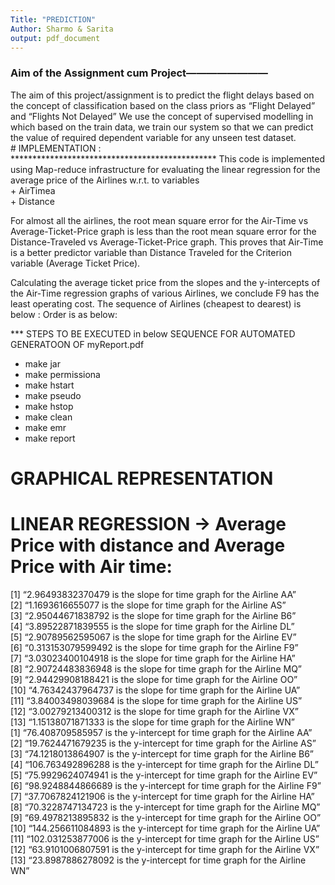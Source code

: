 ```yaml
---
Title: "PREDICTION"
Author: Sharmo & Sarita
output: pdf_document
---
```


### Aim of the Assignment cum Project------------------------   
The aim of this project/assignment is to predict the flight delays based on the concept of classification based on the class priors as "Flight Delayed" and "Flights Not Delayed"
We use the concept of supervised modelling in which based on the train data, we train our system so that we can predict the value of required dependent variable for any unseen test dataset.  
# IMPLEMENTATION :   
***********************************************
 This code is implemented using Map-reduce infrastructure for evaluating the linear regression for the average price of the Airlines w.r.t. to variables   
+ AirTimea  
+ Distance  

For almost all the airlines, the root mean square error for the Air-Time vs Average-Ticket-Price graph is less than the root mean square error for the Distance-Traveled vs Average-Ticket-Price graph. This proves that Air-Time is a better predictor variable than Distance Traveled for the Criterion variable (Average Ticket Price).

Calculating the average ticket price from the slopes and the y-intercepts of the Air-Time regression graphs of various Airlines, we conclude F9 has the least operating cost. The sequence of Airlines (cheapest to dearest) is below :
 Order is as below:   

*** STEPS TO BE EXECUTED in below SEQUENCE FOR AUTOMATED GENERATOON OF myReport.pdf  

+ make jar
+ make permissiona
+ make hstart
+ make pseudo
+ make hstop
+ make clean
+ make emr
+ make report

# GRAPHICAL REPRESENTATION  
# LINEAR REGRESSION -> Average Price with distance and Average Price with Air time:   
 [1] "2.96493832370479 is the slope for time graph for the Airline  AA"   
 [2] "1.1693616655077 is the slope for time graph for the Airline  AS"    
 [3] "2.95044671838792 is the slope for time graph for the Airline  B6"   
 [4] "3.89522871839555 is the slope for time graph for the Airline  DL"   
 [5] "2.90789562595067 is the slope for time graph for the Airline  EV"   
 [6] "0.313153079599492 is the slope for time graph for the Airline  F9"  
 [7] "3.03023400104918 is the slope for time graph for the Airline  HA"   
 [8] "2.90724483836948 is the slope for time graph for the Airline  MQ"   
 [9] "2.94429908188421 is the slope for time graph for the Airline  OO"   
[10] "4.76342437964737 is the slope for time graph for the Airline  UA"   
[11] "3.84003498039684 is the slope for time graph for the Airline  US"   
[12] "3.00279213400312 is the slope for time graph for the Airline  VX"   
[13] "1.15138071871333 is the slope for time graph for the Airline  WN"   
 [1] "76.408709585957 is the y-intercept for time graph for the Airline  AA"   
 [2] "19.7624471679235 is the y-intercept for time graph for the Airline  AS"  
 [3] "74.1218013864907 is the y-intercept for time graph for the Airline  B6"  
 [4] "106.763492896288 is the y-intercept for time graph for the Airline  DL"  
 [5] "75.9929624074941 is the y-intercept for time graph for the Airline  EV"  
 [6] "98.9248844866689 is the y-intercept for time graph for the Airline  F9"  
 [7] "37.7067824121906 is the y-intercept for time graph for the Airline  HA"  
 [8] "70.3228747134723 is the y-intercept for time graph for the Airline  MQ"  
 [9] "69.4978213895832 is the y-intercept for time graph for the Airline  OO"  
[10] "144.256611084893 is the y-intercept for time graph for the Airline  UA"  
[11] "102.031253877006 is the y-intercept for time graph for the Airline  US"  
[12] "63.9101006807591 is the y-intercept for time graph for the Airline  VX"  
[13] "23.8987886278092 is the y-intercept for time graph for the Airline  WN"   
